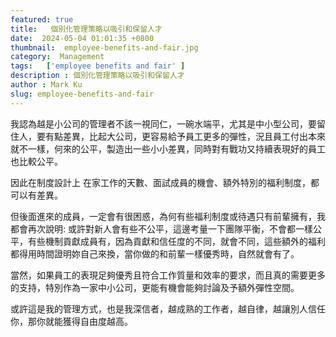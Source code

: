 ```yaml
---
featured: true
title:   個別化管理策略以吸引和保留人才
date:  2024-05-04 01:01:35 +0800
thumbnail:  employee-benefits-and-fair.jpg
category:  Management  
tags:   ['employee benefits and fair' ]
description : 個別化管理策略以吸引和保留人才
author : Mark Ku
slug: employee-benefits-and-fair
---
```

我認為越是小公司的管理者不該一視同仁，一碗水端平，尤其是中小型公司，要留住人，要有點差異，比起大公司，更容易給予員工更多的彈性，況且員工付出本來就不一樣，何來的公平，製造出一些小小差異，同時對有戰功又持續表現好的員工也比較公平。  

因此在制度設計上 在家工作的天數、面試成員的機會、額外特別的福利制度，都可以有差異。

但後面進來的成員，一定會有很困惑，為何有些福利制度或待遇只有前輩擁有，我都會再次說明: 或許對新人會有些不公平，這邊考量一下團隊平衡，不會都一樣公平，有些機制貢獻成員有，因為貢獻和信任度的不同，就會不同，這些額外的福利都得用時間證明妳自己來換，當你做的和前輩一樣優秀時，自然就會有了。  

當然，如果員工的表現足夠優秀且符合工作質量和效率的要求，而且真的需要更多的支持，特別作為一家中小公司，更能有機會能夠討論及予額外彈性空間。  

或許這是我的管理方式，也是我深信者，越成熟的工作者，越自律，越讓別人信任你，那你就能獲得自由度越高。